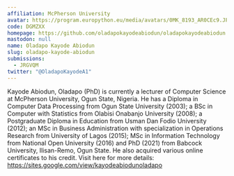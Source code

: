 ```yaml
---
affiliation: McPherson University
avatar: https://program.europython.eu/media/avatars/0MK_8193_AR0CEc9.JPG
code: DGMZXX
homepage: https://github.com/oladapokayodeabiodun/oladapokayodeabiodun.github.io
mastodon: null
name: Oladapo Kayode Abiodun
slug: oladapo-kayode-abiodun
submissions:
  - JRGVQM
twitter: "@OladapoKayodeA1"
---
```


Kayode Abiodun, Oladapo (PhD) is currently a lecturer of Computer Science at
McPherson University, Ogun State, Nigeria. He has a Diploma in Computer Data
Processing from Ogun State University (2003); a BSc in Computer with Statistics
from Olabisi Onabanjo University (2008); a Postgraduate Diploma in Education
from Usman Dan Fodio University (2012); an MSc in Business Administration with
specialization in Operations Research from University of Lagos (2015); MSc in
Information Technology from National Open University (2016) and PhD (2021) from
Babcock University, Ilisan-Remo, Ogun State. He also acquired various online
certificates to his credit. Visit here for more details:
https://sites.google.com/view/kayodeabiodunoladapo
